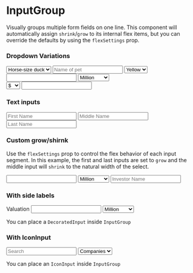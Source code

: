 

<Meta title="Components/InputGroup" component={InputGroup} />

# InputGroup

<ImportPath component={InputGroup} section="forms" />

Visually groups multiple form fields on one line.
This component will automatically assign `shrink`/`grow` to its internal flex items, but
you can override the defaults by using the `flexSettings` prop.

<Props of={InputGroup} />

### Dropdown Variations

<Preview>
  <Story name="Dropdown Variations">
    <React.Fragment>
      <div className="margin--bottom">
        <InputGroup>
          <select name="type">
            <option value="1">Horse-size duck</option>
            <option value="2">Duck-size horse</option>
          </select>
          <input type="text" placeholder="Name of pet" />
          <select name="color">
            <option value="1">Yellow</option>
            <option value="2">Brown</option>
            <option value="2">White</option>
          </select>
        </InputGroup>
      </div>
      <div className="margin--bottom">
        <InputGroup>
          <input type="number" defaultValue="666" />
          <select name="unit">
            <option value="1">Million</option>
            <option value="2">Thousand</option>
          </select>
        </InputGroup>
      </div>
      <div className="margin--bottom">
      </div>
      <div className="margin--bottom">
        <InputGroup>
          <select name="currencty">
            <option value="USD">$</option>
            <option value="GBP">￡</option>
            <option value="YEN">￥</option>
          </select>
          <input type="number" defaultValue="666" />
        </InputGroup>
      </div>
    </React.Fragment>
  </Story>
</Preview>

### Text inputs

<Preview>
  <Story name="Text inputs">
    <InputGroup>
      <input type="text" placeholder="First Name" />
      <input type="text" placeholder="Middle Name" />
      <input type="text" placeholder="Last Name" />
    </InputGroup>
  </Story>
</Preview>

### Custom grow/shirnk

Use the `flexSettings` prop to control the flex behavior of each input segment.
In this example, the first and last inputs are set to `grow` and the middle input will
`shrink` to the natural width of the select.

<Preview>
  <Story name="Custom grow/shrink">
    <InputGroup flexSettings={['grow', 'shrink', 'grow']}>
      <DecoratedInput before="$">
        <input type="number" defaultValue="100" />
      </DecoratedInput>
      <select name="unit">
        <option value="1">Million</option>
        <option value="2">Thousand</option>
      </select>
      <input type="text" placeholder="Investor Name" />
    </InputGroup>
  </Story>
</Preview>

### With side labels

<Preview>
  <Story name="With side labels">
    <React.Fragment>
      <label>Valuation</label>
      <InputGroup>
        <DecoratedInput before="$">
          <input type="number" defaultValue="666" />
        </DecoratedInput>
        <select name="unit">
          <option value="1">Million</option>
          <option value="2">Thousand</option>
        </select>
      </InputGroup>
      <p className="margin--top">
        You can place a <code>DecoratedInput</code> inside <code>InputGroup</code>
      </p>
    </React.Fragment>
  </Story>
</Preview>

### With IconInput

<Preview>
  <Story name="With IconInput">
    <React.Fragment>
      <InputGroup>
        <IconInput IconLeft={SearchIcon}>
          <input type="search" placeholder="Search" />
        </IconInput>
        <select name="unit">
          <option value="1">Companies</option>
          <option value="2">Investors</option>
        </select>
      </InputGroup>
      <p className="margin--top">
        You can place an <code>IconInput</code> inside <code>InputGroup</code>
      </p>
    </React.Fragment>
  </Story>
</Preview>
